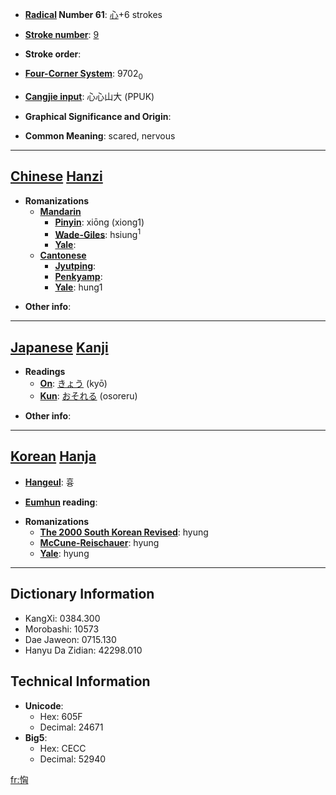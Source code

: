 * '''[[Wiktionary:Chinese radical index| Radical]] Number 61''': [[Wiktionary:Chinese radical index 心|心]]+6 strokes

* '''[[Wiktionary:Chinese total strokes index|Stroke number]]''': [[Wiktionary:Chinese total strokes index 9|9]]

* '''Stroke order''': 

* '''[[Wiktionary:Chinese four corner index|Four-Corner System]]''': 9702<sub>0</sub>

* '''[[Wiktionary:Chinese Cangjie index|Cangjie input]]''': 心心山大 (PPUK)

* '''Graphical Significance and Origin''': 

* '''Common Meaning''': scared, nervous

----

== [[Chinese]] [[Hanzi]] ==

* '''Romanizations'''
** '''[[Mandarin]]'''
*** '''[[Pinyin]]''': xiōng (xiong1)
*** '''[[Wade-Giles]]''': hsiung<sup>1</sup>
*** '''[[Yale]]''': 
** '''[[Cantonese]]'''
*** '''[[Jyutping]]''':
*** '''[[Penkyamp]]''': 
*** '''[[Yale]]''': hung1

* '''Other info''': 

----

== [[Japanese]] [[Kanji]] ==

* '''Readings'''
** '''[[On]]''': [[きょう]] (kyō)
** '''[[Kun]]''': [[おそれる]] (osoreru)

* '''Other info''':  

----

== [[Korean]] [[Hanja]] ==

* '''[[Hangeul]]''': 흉

* '''[[Eumhun]] reading''': 

* '''Romanizations'''
** '''[[The 2000 South Korean Revised Romanization|The 2000 South Korean Revised]]''': hyung
** '''[[McCune-Reischauer]]''': hyung
** '''[[Yale]]''': hyung

----

== Dictionary Information ==

* KangXi: 0384.300
* Morobashi: 10573
* Dae Jaweon: 0715.130
* Hanyu Da Zidian: 42298.010

== Technical Information ==

* '''Unicode''':
** Hex: 605F
** Decimal: 24671
* '''Big5''':
** Hex: CECC
** Decimal: 52940

[[fr:恟]]